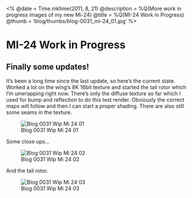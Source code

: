 <%
  @date = Time.mktime(2011, 8, 21)
  @description = %Q(More work in progress images of my new Mi-24)
  @title = %Q(MI-24 Work in Progress)
  @thumb = 'blog/thumbs/blog-0031_mi-24_01.jpg'
%>

MI-24 Work in Progress
======================

Finally some updates!
---------------------

It's been a long time since the last update, so here's the current state. Worked a lot on the wing's 8K 16bit texture and started the tail rotor which I'm unwrapping right now.
There's only the diffuse texture so far which I used for bump and reflection to do this test render. Obviously the correct maps will follow and then I can start a proper shading. There are also still some seams in the texture.


![Blog 0031 Wip Mi 24 01](/images/blog/blog-0031_mi-24_01.jpg)

Some close ups...

![Blog 0031 Wip Mi 24 02](/images/blog/blog-0031_mi-24_02.jpg)

And the tail rotor.

![Blog 0031 Wip Mi 24 03](/images/blog/blog-0031_mi-24_03.jpg)